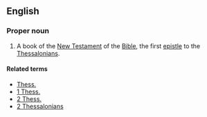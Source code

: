 ==English==
===Proper noun===
{{en-proper-noun}}
{{book of the Bible|First Epistle to the Thessalonians}}
# {{biblical}}  A book of the [[New Testament]] of the [[Bible]], the first [[epistle]] to the [[Thessalonian]]s.

====Related terms====
*[[Thess.]]
*[[1 Thess.]]
*[[2 Thess.]]
*[[2 Thessalonians]]